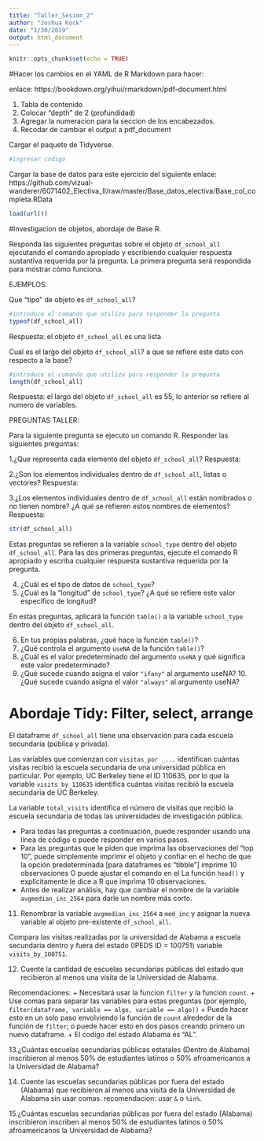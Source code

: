```yaml
---
title: "Taller_Sesion_2"
author: "Joshua Kock"
date: "1/30/2019"
output: html_document
---
```


```r
knitr::opts_chunk$set(echo = TRUE)
```

#Hacer los cambios en el YAML de R Markdown para hacer:

enlace: https://bookdown.org/yihui/rmarkdown/pdf-document.html

1. Tabla de contenido
2. Colocar "depth" de 2 (profundidad)
3. Agregar la numeracion para la seccion de los encabezados.
4. Recodar de cambiar el output a pdf_document


Cargar el paquete de Tidyverse.
```r
#ingresar codigo
```

Cargar la base de datos para este ejercicio del siguiente enlace:
https://github.com/vizual-wanderer/6071402_Electiva_II/raw/master/Base_datos_electiva/Base_col_completa.RData
```r
load(url())
```

#Investigacion de objetos, abordaje de Base R.

Responda las siguientes preguntas sobre el objeto `df_school_all` ejecutando el comando apropiado y escribiendo cualquier respuesta sustantiva requerida por la pregunta. La primera pregunta será respondida para mostrar cómo funciona.

EJEMPLOS:

Que "tipo" de objeto es `df_school_all`?
```r
#introduce el comando que utiliza para responder la pregunta
typeof(df_school_all)
```
Respuesta: el objeto `df_school_all` es una lista

Cual es el largo del objeto `df_school_all`? a que se refiere este dato con respecto a la base?
```r
#introduce el comando que utiliza para responder la pregunta
length(df_school_all)
```
Respuesta: el largo del objeto `df_school_all` es 55, lo anterior se refiere al numero de variables.

PREGUNTAS TALLER:

Para la siguiente pregunta se ejecuto un comando R. Responder las siguientes preguntas:

1.¿Que representa cada elemento del objeto `df_school_all`?
Respuesta:

2.¿Son los elementos individuales dentro de `df_school_all`, listas o vectores?
Respuesta:

3.¿Los elementos individuales dentro de `df_school_all` están nombrados o no tienen nombre? 
¿A qué se refieren estos nombres de elementos?
Respuesta:

```r
str(df_school_all)
```

Estas preguntas se refieren a la variable `school_type` dentro del objeto `df_school_all`. Para las dos primeras preguntas, ejecute el comando R apropiado y escriba cualquier respuesta sustantiva requerida por la pregunta.

4. ¿Cuál es el tipo de datos de `school_type`?
5. ¿Cuál es la "longitud" de `school_type`? ¿A qué se refiere este valor específico de longitud?

En estas preguntas, aplicará la función `table()` a la variable `school_type` dentro del objeto `df_school_all`. 

6. En tus propias palabras, ¿qué hace la función `table()`? 
7. ¿Qué controla el argumento `useNA` de la función `table()`?
8. ¿Cuál es el valor predeterminado del argumento `useNA` y qué significa este valor predeterminado?
9. ¿Qué sucede cuando asigna el valor `"ifany"` al argumento useNA?
10.¿Qué sucede cuando asigna el valor `"always"` al argumento useNA?

# Abordaje Tidy: Filter, select, arrange

El dataframe `df_school_all` tiene una observación para cada escuela secundaria (pública y privada).

Las variables que comienzan con `visitas_por _...` identifican cuántas visitas recibió la escuela secundaria de una universidad pública en particular. Por ejemplo, UC Berkeley tiene el ID 110635, por lo que la variable `visits_by_110635` identifica cuántas visitas recibió la escuela secundaria de UC Berkeley.

La variable `total_visits` identifica el número de visitas que recibió la escuela secundaria de todas las universidades de investigación pública.

+ Para todas las preguntas a continuación, puede responder usando una línea de código o puede responder en varios pasos.
+ Para las preguntas que le piden que imprima las observaciones del "top 10", puede simplemente imprimir el objeto y confiar en el hecho de que la opción predeterminada [para dataframes es "tibble"] imprime 10 observaciones O puede ajustar el comando en el La función `head()` y explícitamente le dice a R que imprima 10 observaciones.
+ Antes de realizar análisis, hay que cambiar el nombre de la variable `avgmedian_inc_2564` para darle un nombre más corto.

11. Renombrar la variable `avgmedian_inc_2564` a `med_inc` y asignar la nueva variable al objeto pre-existente `df_school_all`.

Compara las visitas realizadas por la universidad de Alabama a escuela secundaria dentro y fuera del estado (IPEDS ID = 100751) variable `visits_by_100751`. 

12. Cuente la cantidad de escuelas secundarias públicas del estado que recibieron al menos una visita de la Universidad de Alabama.

Recomendaciones: 
+ Necesitará usar la funcion `filter` y la funcion `count`.
+ Use comas para separar las variables para estas preguntas (por ejemplo, `filter(dataframe, variable == algo, variable == algo))`
+ Puede hacer esto en un solo paso envolviendo la función de `count` alrededor de la función de `filter`; o puede hacer esto en dos pasos creando primero un nuevo dataframe.
+ El codigo del estado Alabama es "AL".

13.¿Cuántas escuelas secundarias públicas estatales (Dentro de Alabama) inscribieron al menos 50% de estudiantes latinos o 50% afroamericanos a la Universidad de Alabama?

14. Cuente las escuelas secundarias públicas por fuera del estado (Alabama) que recibieron al menos una visita de la Universidad de Alabama sin usar comas.
recomendacion: usar `&` o `%in%`.

15.¿Cuántas escuelas secundarias públicas por fuera del estado (Alabama) inscribieron inscriben al menos 50% de estudiantes latinos o 50% afroamericanos la Universidad de Alabama? 